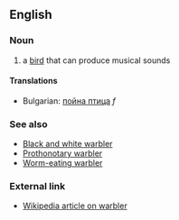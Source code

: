 ==English==

===Noun===

# a [[bird]] that can produce musical sounds

====Translations====

*Bulgarian: [[пойна птица]] ''f''

===See also===

*[[Black and white warbler]]
*[[Prothonotary warbler]]
*[[Worm-eating warbler]]

===External link===

*[[en:warbler|Wikipedia article on warbler]]